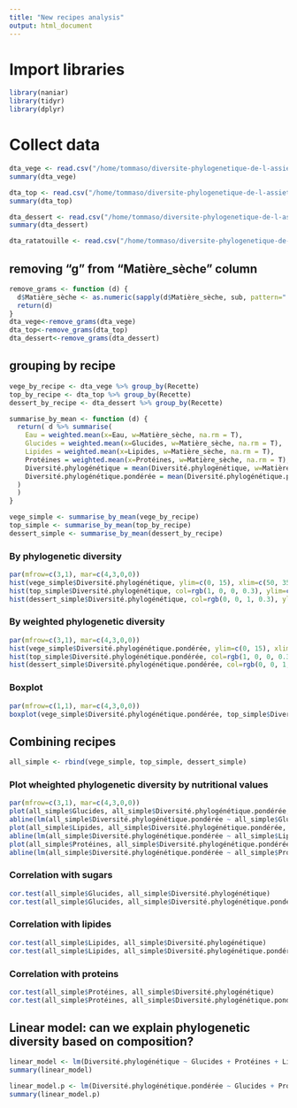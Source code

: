 ```yaml
---
title: "New recipes analysis"
output: html_document
---
```

# Import libraries
```r
library(naniar)
library(tidyr)
library(dplyr)
```

# Collect data
```r
dta_vege <- read.csv("/home/tommaso/diversite-phylogenetique-de-l-assiette-au-jardin/results/Vegetarian/vegetarian_results.tsv", header=TRUE, sep="\t", fill=T)
summary(dta_vege)

dta_top <- read.csv("/home/tommaso/diversite-phylogenetique-de-l-assiette-au-jardin/results/Top/top_results.tsv", header=TRUE, sep="\t", fill=T)
summary(dta_top)

dta_dessert <- read.csv("/home/tommaso/diversite-phylogenetique-de-l-assiette-au-jardin/results/Dessert/dessert_results.tsv", header=TRUE, sep="\t", fill=T)
summary(dta_dessert)

dta_ratatouille <- read.csv("/home/tommaso/diversite-phylogenetique-de-l-assiette-au-jardin/results/Ratatouille/Ratatouille.tsv", header=TRUE, sep="\t")
```

## removing "g" from "Matière_sèche" column
```r
remove_grams <- function (d) {
  d$Matière_sèche <- as.numeric(sapply(d$Matière_sèche, sub, pattern=" g", replacement=""))
  return(d)
}
dta_vege<-remove_grams(dta_vege)
dta_top<-remove_grams(dta_top)
dta_dessert<-remove_grams(dta_dessert)
```

## grouping by recipe
```r
vege_by_recipe <- dta_vege %>% group_by(Recette)
top_by_recipe <- dta_top %>% group_by(Recette)
dessert_by_recipe <- dta_dessert %>% group_by(Recette)

summarise_by_mean <- function (d) {
  return( d %>% summarise(
    Eau = weighted.mean(x=Eau, w=Matière_sèche, na.rm = T), 
    Glucides = weighted.mean(x=Glucides, w=Matière_sèche, na.rm = T),
    Lipides = weighted.mean(x=Lipides, w=Matière_sèche, na.rm = T),
    Protéines = weighted.mean(x=Protéines, w=Matière_sèche, na.rm = T),
    Diversité.phylogénétique = mean(Diversité.phylogénétique, w=Matière_sèche, na.rm = T),
    Diversité.phylogénétique.pondérée = mean(Diversité.phylogénétique.pondérée, w=Matière_sèche, na.rm = T)
  )
  )
}

vege_simple <- summarise_by_mean(vege_by_recipe)
top_simple <- summarise_by_mean(top_by_recipe)
dessert_simple <- summarise_by_mean(dessert_by_recipe)
```

### By phylogenetic diversity
```r
par(mfrow=c(3,1), mar=c(4,3,0,0))
hist(vege_simple$Diversité.phylogénétique, ylim=c(0, 15), xlim=c(50, 350), main="", xlab="Vegetarian", col=rgb(0,1,0,0.3))
hist(top_simple$Diversité.phylogénétique, col=rgb(1, 0, 0, 0.3), ylim=c(0, 15), xlim=c(50, 350), main="", xlab="Top")
hist(dessert_simple$Diversité.phylogénétique, col=rgb(0, 0, 1, 0.3), ylim=c(0, 15), xlim=c(50, 350), main="", xlab="Desserts")
```

### By weighted phylogenetic diversity
```r
par(mfrow=c(3,1), mar=c(4,3,0,0))
hist(vege_simple$Diversité.phylogénétique.pondérée, ylim=c(0, 15), xlim=c(0, 60), main="", xlab="Vegetarian", col=rgb(0,1,0,0.3))
hist(top_simple$Diversité.phylogénétique.pondérée, col=rgb(1, 0, 0, 0.3), ylim=c(0, 15), xlim=c(0, 60), main="", xlab="Top")
hist(dessert_simple$Diversité.phylogénétique.pondérée, col=rgb(0, 0, 1, 0.3), ylim=c(0, 15), xlim=c(0, 60), main="", xlab="Desserts")
```

### Boxplot
```r
par(mfrow=c(1,1), mar=c(4,3,0,0))
boxplot(vege_simple$Diversité.phylogénétique.pondérée, top_simple$Diversité.phylogénétique.pondérée, dessert_simple$Diversité.phylogénétique.pondérée, col=c("green", "red", "blue"), names=c("Vegetarien", "top", "dessert"))
```

## Combining recipes
```r
all_simple <- rbind(vege_simple, top_simple, dessert_simple)
```

### Plot wheighted phylogenetic diversity by nutritional values
```r
par(mfrow=c(3,1), mar=c(4,3,0,0))
plot(all_simple$Glucides, all_simple$Diversité.phylogénétique.pondérée, pch=20, col=rgb(0,0,0, 0.3), ylab="Diversité phylogénétique pondérée", main="", xlab="Glucides")
abline(lm(all_simple$Diversité.phylogénétique.pondérée ~ all_simple$Glucides), lty=2, col="grey")
plot(all_simple$Lipides, all_simple$Diversité.phylogénétique.pondérée, pch=20, col=rgb(0,0,0, 0.3), ylab="Diversité phylogénétique pondérée", main="", xlab="Lipides")
abline(lm(all_simple$Diversité.phylogénétique.pondérée ~ all_simple$Lipides), lty=2, col="grey")
plot(all_simple$Protéines, all_simple$Diversité.phylogénétique.pondérée, pch=20, col=rgb(0,0,0, 0.3), ylab="Diversité phylogénétique pondérée", main="", xlab="Protéines")
abline(lm(all_simple$Diversité.phylogénétique.pondérée ~ all_simple$Protéines), lty=2, col="grey")
```

### Correlation with sugars
```r
cor.test(all_simple$Glucides, all_simple$Diversité.phylogénétique)
cor.test(all_simple$Glucides, all_simple$Diversité.phylogénétique.pondérée)
```

### Correlation with lipides
```r
cor.test(all_simple$Lipides, all_simple$Diversité.phylogénétique)
cor.test(all_simple$Lipides, all_simple$Diversité.phylogénétique.pondérée)
```

### Correlation with proteins
```r
cor.test(all_simple$Protéines, all_simple$Diversité.phylogénétique)
cor.test(all_simple$Protéines, all_simple$Diversité.phylogénétique.pondérée)
```

## Linear model: can we explain phylogenetic diversity based on composition?
```r
linear_model <- lm(Diversité.phylogénétique ~ Glucides + Protéines + Lipides, data=all_simple)
summary(linear_model)
```

```r
linear_model.p <- lm(Diversité.phylogénétique.pondérée ~ Glucides + Protéines + Lipides, data=all_simple)
summary(linear_model.p)
```

